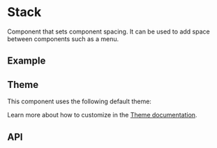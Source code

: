 
<Meta of={StackStories} />

# Stack
Component that sets component spacing. It can be used to add
space between components such as a menu.

## Example
<ToggleCanvas of={StackStories.Simple} storybook="components-layout-stack--simple" />

## Theme
This component uses the following default theme:

<ThemeRender theme={stackTheme} />

Learn more about how to customize in the [Theme documentation](/docs/theme/getting-started).

## API
<PropsTable name="Stack" />
